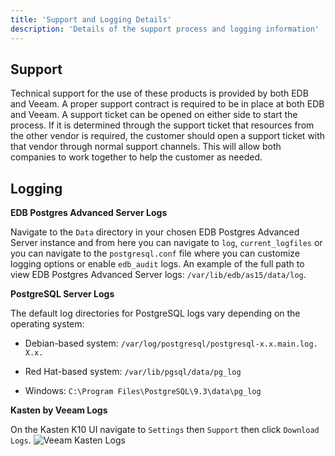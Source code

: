```yaml
---
title: 'Support and Logging Details'
description: 'Details of the support process and logging information'
---
```


## Support

Technical support for the use of these products is provided by both EDB and Veeam.  A proper support contract is required to be in place at both EDB and Veeam.  A support ticket can be opened on either side to start the process.  If it is determined through the support ticket that resources from the other vendor is required, the customer should open a support ticket with that vendor through normal support channels.  This will allow both companies to work together to help the customer as needed.

## Logging

**EDB Postgres Advanced Server Logs**

Navigate to the `Data` directory in your chosen EDB Postgres Advanced Server instance and from here you can navigate to `log`, `current_logfiles` or you can navigate to the `postgresql.conf` file where you can customize logging options or enable `edb_audit` logs.  An example of the full path to view EDB Postgres Advanced Server logs: `/var/lib/edb/as15/data/log`.

**PostgreSQL Server Logs**

The default log directories for PostgreSQL logs vary depending on the operating system:

- Debian-based system: `/var/log/postgresql/postgresql-x.x.main.log. X.x.`

- Red Hat-based system: `/var/lib/pgsql/data/pg_log`

- Windows: `C:\Program Files\PostgreSQL\9.3\data\pg_log`

**Kasten by Veeam Logs**

On the Kasten K10 UI navigate to `Settings` then `Support` then click `Download Logs`.
    ![Veeam Kasten Logs](Images/VeeamKastenLogging.png)
